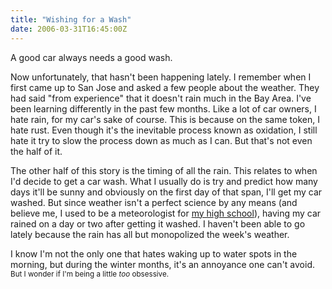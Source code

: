 ```yaml
---
title: "Wishing for a Wash"
date: 2006-03-31T16:45:00Z
---
```


A good car always needs a good wash.

Now unfortunately, that hasn't been happening lately. I remember when I first came up to San Jose and asked a few people about the weather. They had said "from experience" that it doesn't rain much in the Bay Area. I've been learning differently in the past few months. Like a lot of car owners, I hate rain, for my car's sake of course. This is because on the same token, I hate rust. Even though it's the inevitable process known as oxidation, I still hate it try to slow the process down as much as I can. But that's not even the half of it.

The other half of this story is the timing of all the rain. This relates to when I'd decide to get a car wash. What I usually do is try and predict how many days it'll be sunny and obviously on the first day of that span, I'll get my car washed. But since weather isn't a perfect science by any means (and believe me, I used to be a meteorologist for [my high school][1]), having my car rained on a day or two after getting it washed. I haven't been able to go lately because the rain has all but monopolized the week's weather.

I know I'm not the only one that hates waking up to water spots in the morning, but during the winter months, it's an annoyance one can't avoid. <small>But I wonder if I'm being a little <em>too</em> obsessive.</small>

[1]: http://filebox.vt.edu/users/swohltma/br.htm
